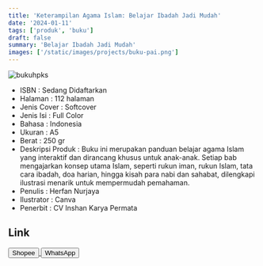 ```yaml
---
title: 'Keterampilan Agama Islam: Belajar Ibadah Jadi Mudah'
date: '2024-01-11'
tags: ['produk', 'buku']
draft: false
summary: 'Belajar Ibadah Jadi Mudah'
images: ['/static/images/projects/buku-pai.png']
---
```


![bukuhpks](/static/images/projects/buku-pai.png)

- ISBN : Sedang Didaftarkan
- Halaman : 112 halaman
- Jenis Cover : Softcover
- Jenis Isi : Full Color
- Bahasa : Indonesia
- Ukuran : A5
- Berat : 250 gr
- Deskripsi Produk : Buku ini merupakan panduan belajar agama Islam yang interaktif dan dirancang khusus untuk anak-anak. Setiap bab mengajarkan konsep utama Islam, seperti rukun iman, rukun Islam, tata cara ibadah, doa harian, hingga kisah para nabi dan sahabat, dilengkapi ilustrasi menarik untuk mempermudah pemahaman.
- Penulis : Herfan Nurjaya
- Ilustrator : Canva
- Penerbit : CV Inshan Karya Permata

## Link

<div>
<a
  href="https://s.shopee.co.id/LXVJaZbI9"
  target="_blank"
>
  <button className="btn-shopee">Shopee</button>
</a>

  <a href="https://wa.me/6281567891021" target="_blank">
    <button className="btn-wa">WhatsApp</button>
  </a>
</div>
